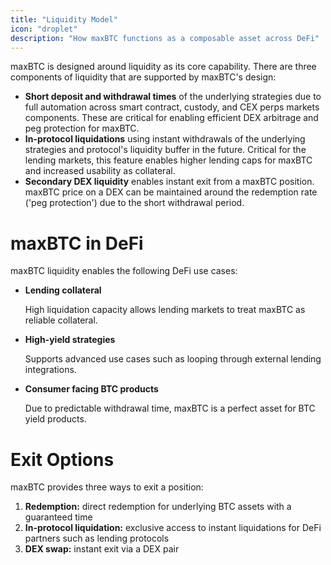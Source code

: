 ```yaml
---
title: "Liquidity Model"
icon: "droplet"
description: "How maxBTC functions as a composable asset across DeFi"
---
```


maxBTC is designed around liquidity as its core capability. There are three components of liquidity that are supported by maxBTC's design:

- **Short deposit and withdrawal times** of the underlying strategies due to full automation across smart contract, custody, and CEX perps markets components. These are critical for enabling efficient DEX arbitrage and peg protection for maxBTC.
- **In-protocol liquidations** using instant withdrawals of the underlying strategies and protocol's liquidity buffer in the future. Critical for the lending markets, this feature enables higher lending caps for maxBTC and increased usability as collateral.
- **Secondary DEX liquidity** enables instant exit from a maxBTC position. maxBTC price on a DEX can be maintained around the redemption rate ('peg protection') due to the short withdrawal period.

# maxBTC in DeFi

maxBTC liquidity enables the following DeFi use cases:

- **Lending collateral**
    
    High liquidation capacity allows lending markets to treat maxBTC as reliable collateral.
    
- **High-yield strategies**
    
    Supports advanced use cases such as looping through external lending integrations.
    
- **Consumer facing BTC products**
    
    Due to predictable withdrawal time, maxBTC is a perfect asset for BTC yield products.
    

# **Exit Options**

maxBTC provides three ways to exit a position:

1. **Redemption:** direct redemption for underlying BTC assets with a guaranteed time
2. **In-protocol liquidation:** exclusive access to instant liquidations for DeFi partners such as lending protocols
3. **DEX swap:** instant exit via a DEX pair

